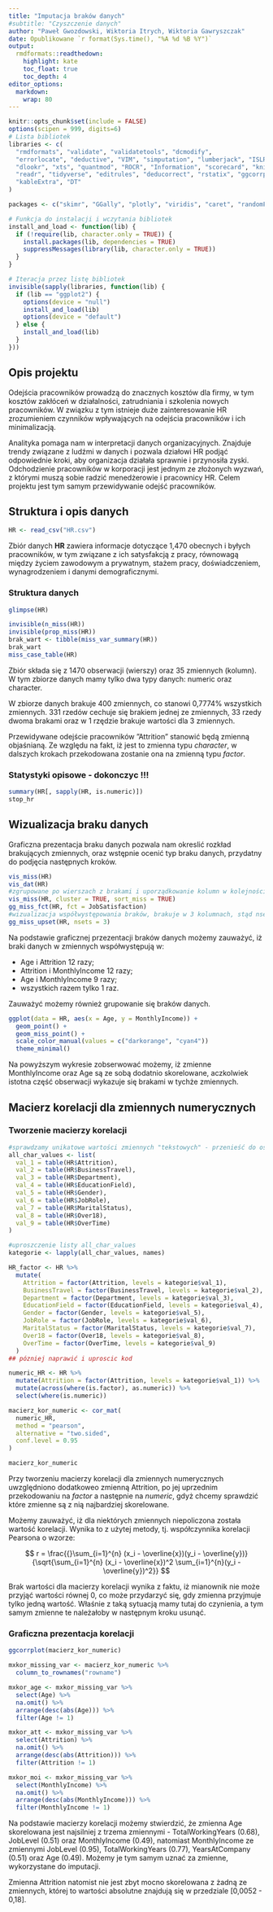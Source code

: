 ```yaml
---
title: "Imputacja braków danych"
#subtitle: "Czyszczenie danych"
author: "Paweł Gwozdowski, Wiktoria Itrych, Wiktoria Gawryszczak"
date: Opublikowane `r format(Sys.time(), "%A %d %B %Y")`
output:
  rmdformats::readthedown:
    highlight: kate
    toc_float: true
    toc_depth: 4
editor_options: 
  markdown: 
    wrap: 80
---
```


```r
knitr::opts_chunk$set(include = FALSE)
options(scipen = 999, digits=6) 
# Lista bibliotek
libraries <- c(
  "rmdformats", "validate", "validatetools", "dcmodify",
  "errorlocate", "deductive", "VIM", "simputation", "lumberjack", "ISLR", 
  "dlookr", "xts", "quantmod", "ROCR", "Information", "scorecard", "knitr",
  "readr", "tidyverse", "editrules", "deducorrect", "rstatix", "ggcorrplot",
  "kableExtra", "DT"
)

packages <- c("skimr", "GGally", "plotly", "viridis", "caret", "randomForest", "e1071", "rpart", "xgboost", "h2o", "rpart.plot", "corrgram", "lightgbm", "ggplot2", "ggthemes", "psych", "scales", "treemap", "treemapify", "repr", "cowplot", "magrittr", "ggpubr", "RColorBrewer", "plotrix", "ggrepel", "forcats", "reshape2", "caTools", "tree", "rattle")

# Funkcja do instalacji i wczytania bibliotek
install_and_load <- function(lib) {
  if (!require(lib, character.only = TRUE)) {
    install.packages(lib, dependencies = TRUE)
    suppressMessages(library(lib, character.only = TRUE))
  }
}

# Iteracja przez listę bibliotek
invisible(sapply(libraries, function(lib) {
  if (lib == "ggplot2") {
    options(device = "null")
    install_and_load(lib)
    options(device = "default")
  } else {
    install_and_load(lib)
  }
}))
```

## Opis projektu

Odejścia pracowników prowadzą do znacznych kosztów dla firmy, w tym kosztów
zakłóceń w działalności, zatrudniania i szkolenia nowych pracowników. W związku
z tym istnieje duże zainteresowanie HR zrozumieniem czynników wpływających na
odejścia pracowników i ich minimalizacją.

Analityka pomaga nam w interpretacji danych organizacyjnych. Znajduje trendy
związane z ludźmi w danych i pozwala działowi HR podjąć odpowiednie kroki, aby
organizacja działała sprawnie i przynosiła zyski. Odchodzienie pracowników w
korporacji jest jednym ze złożonych wyzwań, z którymi muszą sobie radzić
menedżerowie i pracownicy HR. Celem projektu jest tym samym przewidywanie odejść
pracowników.

## Struktura i opis danych

```r
HR <- read_csv("HR.csv")
```

Zbiór danych **HR** zawiera informacje dotyczące 1,470 obecnych i byłych
pracowników, w tym związane z ich satysfakcją z pracy, równowagą między życiem
zawodowym a prywatnym, stażem pracy, doświadczeniem, wynagrodzeniem i danymi
demograficznymi.

### Struktura danych

```r
glimpse(HR)

invisible(n_miss(HR))
invisible(prop_miss(HR))
brak_wart <- tibble(miss_var_summary(HR))
brak_wart
miss_case_table(HR)

```

Zbiór składa się z 1470 obserwacji (wierszy) oraz 35 zmiennych (kolumn). W tym
zbiorze danych mamy tylko dwa typy danych: numeric oraz character.

W zbiorze danych brakuje 400 zmiennych, co stanowi 0,7774% wszystkich zmiennych.
331 rzedów cechuje się brakiem jednej ze zmiennych, 33 rzedy dwoma brakami oraz
w 1 rzędzie brakuje wartości dla 3 zmiennych.

Przewidywane odejście pracowników ”Attrition” stanowić będą zmienną objaśnianą.
Ze względu na fakt, iż jest to zmienna typu *character*, w dalszych krokach
przekodowana zostanie ona na zmienną typu *factor*.

### Statystyki opisowe - dokonczyc !!!

```r
summary(HR[, sapply(HR, is.numeric)])
stop_hr
```

## Wizualizacja braku danych

Graficzna prezentacja braku danych pozwala nam okreslić rozkład brakujących
zmiennych, oraz wstępnie ocenić typ braku danych, przydatny do podjęcia
następnych kroków.

```r
vis_miss(HR)
vis_dat(HR)
#zgrupowane po wierszach z brakami i uporządkowanie kolumn w kolejności brakujących
vis_miss(HR, cluster = TRUE, sort_miss = TRUE)
gg_miss_fct(HR, fct = JobSatisfaction)
#wizualizacja współwystępowania braków, brakuje w 3 kolumnach, stąd nsets = 3
gg_miss_upset(HR, nsets = 3)
```

Na podstawie graficznej przezentacji braków danych możemy zauważyć, iż braki
danych w zmiennych współwystępują w:

-   Age i Attrition 12 razy;
-   Attrition i MonthlyIncome 12 razy;
-   Age i MonthlyIncome 9 razy;
-   wszystkich razem tylko 1 raz.

Zauważyć możemy również grupowanie się braków danych.

```r
ggplot(data = HR, aes(x = Age, y = MonthlyIncome)) +
  geom_point() +
  geom_miss_point() +
  scale_color_manual(values = c("darkorange", "cyan4"))
  theme_minimal()
```

Na powyższym wykresie zobserwować możemy, iż zmienne MonthlyIncome oraz Age są
ze sobą dodatnio skorelowane, aczkolwiek istotna część obserwacji wykazuje się
brakami w tychże zmiennych.

## Macierz korelacji dla zmiennych numerycznych

### Tworzenie macierzy korelacji

```r
#sprawdzamy unikatowe wartości zmiennych "tekstowych" - przenieść do osobnego bloku (tymczasowo potrzebny tutaj)
all_char_values <- list(
  val_1 = table(HR$Attrition),
  val_2 = table(HR$BusinessTravel),
  val_3 = table(HR$Department),
  val_4 = table(HR$EducationField),
  val_5 = table(HR$Gender),
  val_6 = table(HR$JobRole),
  val_7 = table(HR$MaritalStatus),
  val_8 = table(HR$Over18),
  val_9 = table(HR$OverTime)
)

#uproszczenie listy all_char_values
kategorie <- lapply(all_char_values, names)

HR_factor <- HR %>%
  mutate(
    Attrition = factor(Attrition, levels = kategorie$val_1), 
    BusinessTravel = factor(BusinessTravel, levels = kategorie$val_2),
    Department = factor(Department, levels = kategorie$val_3),
    EducationField = factor(EducationField, levels = kategorie$val_4),
    Gender = factor(Gender, levels = kategorie$val_5),
    JobRole = factor(JobRole, levels = kategorie$val_6),
    MaritalStatus = factor(MaritalStatus, levels = kategorie$val_7),
    Over18 = factor(Over18, levels = kategorie$val_8),
    OverTime = factor(OverTime, levels = kategorie$val_9)
  )
## pózniej naprawić i uproscic kod

numeric_HR <- HR %>%
  mutate(Attrition = factor(Attrition, levels = kategorie$val_1)) %>%
  mutate(across(where(is.factor), as.numeric)) %>%
  select(where(is.numeric))

macierz_kor_numeric <- cor_mat(
  numeric_HR,
  method = "pearson",
  alternative = "two.sided",
  conf.level = 0.95
)

macierz_kor_numeric
```

Przy tworzeniu macierzy korelacji dla zmiennych numerycznych uwzględniono
dodatkoweo zmienną Attrition, po jej uprzednim przekodowaniu na *factor* a
następnie na *numeric*, gdyż chcemy sprawdzić które zmienne są z nią najbardziej
skorelowane.

Możemy zauważyć, iż dla niektórych zmiennych niepoliczona została wartość
korelacji. Wynika to z użytej metody, tj. współczynnika korelacji Pearsona o
wzorze:

$$
r = \frac{{}\sum_{i=1}^{n} (x_i - \overline{x})(y_i - \overline{y})}{\sqrt{\sum_{i=1}^{n} (x_i - \overline{x})^2  \sum_{i=1}^{n}(y_i - \overline{y})^2}}
$$

Brak wartości dla macierzy korelacji wynika z faktu, iż mianownik nie może
przyjąć wartości równej 0, co może przydarzyć się, gdy zmienna przyjmuje tylko
jedną wartość. Właśnie z taką sytuacją mamy tutaj do czynienia, a tym samym
zmienne te należałoby w następnym kroku usunąć.

### Graficzna prezentacja korelacji

```r
ggcorrplot(macierz_kor_numeric)
```

```r
mxkor_missing_var <- macierz_kor_numeric %>%
  column_to_rownames("rowname")

mxkor_age <- mxkor_missing_var %>%
  select(Age) %>%
  na.omit() %>%
  arrange(desc(abs(Age))) %>%
  filter(Age != 1)

mxkor_att <- mxkor_missing_var %>%
  select(Attrition) %>%
  na.omit() %>%
  arrange(desc(abs(Attrition))) %>%
  filter(Attrition != 1)

mxkor_moi <- mxkor_missing_var %>%
  select(MonthlyIncome) %>%
  na.omit() %>%
  arrange(desc(abs(MonthlyIncome))) %>%
  filter(MonthlyIncome != 1)

```

Na podstawie macierzy korelacji możemy stwierdzić, że zmienna Age skorelowana
jest najsilniej z trzema zmiennymi - TotalWorkingYears (0.68), JobLevel (0.51)
oraz MonthlyIncome (0.49), natomiast MonthlyIncome ze zmiennymi JobLevel (0.95),
TotalWorkingYears (0.77), YearsAtCompany (0.51) oraz Age (0.49). Możemy je tym
samym uznać za zmienne, wykorzystane do imputacji.

Zmienna Attrition natomist nie jest zbyt mocno skorelowana z żadną ze zmiennych,
której to wartości absolutne znajdują się w przedziale [0,0052 - 0,18].
